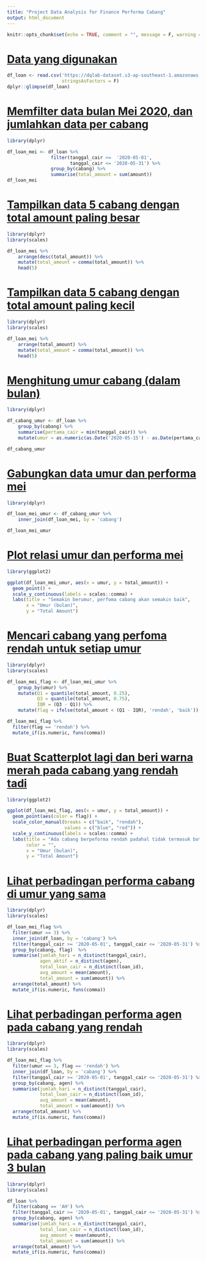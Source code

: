 ---
title: "Project Data Analysis for Finance Performa Cabang"
output: html_document
---

```{r setup, include=FALSE}
knitr::opts_chunk$set(echo = TRUE, comment = "", message = F, warning = F)
```

# [Data yang digunakan](https://academy.dqlab.id/main/projectcode/215/398/1993)

```{r}
df_loan <- read.csv('https://dqlab-dataset.s3-ap-southeast-1.amazonaws.com/loan_disbursement.csv', 
                    stringsAsFactors = F)
dplyr::glimpse(df_loan)
```

# [Memfilter data bulan Mei 2020, dan jumlahkan data per cabang](https://academy.dqlab.id/main/projectcode/215/399/1994)

```{r}
library(dplyr)

df_loan_mei <- df_loan %>% 
                filter(tanggal_cair >=  '2020-05-01', 
                       tanggal_cair <= '2020-05-31') %>% 
                group_by(cabang) %>% 
                summarise(total_amount = sum(amount)) 
df_loan_mei
```

# [Tampilkan data 5 cabang dengan total amount paling besar](https://academy.dqlab.id/main/projectcode/215/399/1995)

```{r}
library(dplyr)
library(scales)

df_loan_mei %>% 
	arrange(desc(total_amount)) %>% 
	mutate(total_amount = comma(total_amount)) %>% 
	head(5)
```

# [Tampilkan data 5 cabang dengan total amount paling kecil](https://academy.dqlab.id/main/projectcode/215/399/1996)

```{r}
library(dplyr)
library(scales)

df_loan_mei %>% 
	arrange(total_amount) %>% 
	mutate(total_amount = comma(total_amount)) %>% 
	head(5)
```

# [Menghitung umur cabang (dalam bulan)](https://academy.dqlab.id/main/projectcode/215/400/1998)

```{r}
library(dplyr)

df_cabang_umur <- df_loan %>% 
	group_by(cabang) %>%
	summarise(pertama_cair = min(tanggal_cair)) %>% 
	mutate(umur = as.numeric(as.Date('2020-05-15') - as.Date(pertama_cair)) %/% 30)

df_cabang_umur
```

# [Gabungkan data umur dan performa mei](https://academy.dqlab.id/main/projectcode/215/400/1999)

```{r}
library(dplyr) 

df_loan_mei_umur <- df_cabang_umur %>% 
	inner_join(df_loan_mei, by = 'cabang') 

df_loan_mei_umur
```

# [Plot relasi umur dan performa mei](https://academy.dqlab.id/main/projectcode/215/400/2000)

```{r}
library(ggplot2)

ggplot(df_loan_mei_umur, aes(x = umur, y = total_amount)) +
  geom_point() +
  scale_y_continuous(labels = scales::comma) +
  labs(title = "Semakin berumur, perfoma cabang akan semakin baik",
       x = "Umur (bulan)",
       y = "Total Amount")
```

# [Mencari cabang yang perfoma rendah untuk setiap umur](https://academy.dqlab.id/main/projectcode/215/401/2002)

```{r}
library(dplyr) 
library(scales) 

df_loan_mei_flag <- df_loan_mei_umur %>% 
	group_by(umur) %>% 
	mutate(Q1 = quantile(total_amount, 0.25),
		   Q3 = quantile(total_amount, 0.75), 
		   IQR = (Q3 - Q1)) %>% 
	mutate(flag = ifelse(total_amount < (Q1 - IQR), 'rendah', 'baik')) 

df_loan_mei_flag %>% 
  filter(flag == 'rendah') %>%
  mutate_if(is.numeric, funs(comma))
```

# [Buat Scatterplot lagi dan beri warna merah pada cabang yang rendah tadi](https://academy.dqlab.id/main/projectcode/215/401/2003)

```{r}
library(ggplot2)

ggplot(df_loan_mei_flag, aes(x = umur, y = total_amount)) +
  geom_point(aes(color = flag)) +
  scale_color_manual(breaks = c("baik", "rendah"),
                     values = c("blue", "red")) +
  scale_y_continuous(labels = scales::comma) +
  labs(title = "Ada cabang berpeforma rendah padahal tidak termasuk bottom 5 nasional",
       color = "",
       x = "Umur (bulan)",
       y = "Total Amount")
```

# [Lihat perbadingan performa cabang di umur yang sama](https://academy.dqlab.id/main/projectcode/215/402/2004)

```{r}
library(dplyr)
library(scales)

df_loan_mei_flag %>% 
  filter(umur == 3) %>% 
  inner_join(df_loan, by = 'cabang') %>% 
  filter(tanggal_cair >= '2020-05-01', tanggal_cair <= '2020-05-31') %>% 
  group_by(cabang, flag)  %>% 
  summarise(jumlah_hari = n_distinct(tanggal_cair),
            agen_aktif = n_distinct(agen),
            total_loan_cair = n_distinct(loan_id),
            avg_amount = mean(amount), 
            total_amount = sum(amount)) %>% 
  arrange(total_amount) %>% 
  mutate_if(is.numeric, funs(comma))
```

# [Lihat perbadingan performa agen pada cabang yang rendah](https://academy.dqlab.id/main/projectcode/215/402/2005)

```{r}
library(dplyr)
library(scales)

df_loan_mei_flag %>% 
  filter(umur == 3, flag == 'rendah') %>% 
  inner_join(df_loan, by = 'cabang') %>% 
  filter(tanggal_cair >= '2020-05-01', tanggal_cair <= '2020-05-31') %>% 
  group_by(cabang, agen) %>% 
  summarise(jumlah_hari = n_distinct(tanggal_cair),
            total_loan_cair = n_distinct(loan_id),
            avg_amount = mean(amount), 
            total_amount = sum(amount)) %>% 
  arrange(total_amount) %>% 
  mutate_if(is.numeric, funs(comma))
```

# [Lihat perbadingan performa agen pada cabang yang paling baik umur 3 bulan](https://academy.dqlab.id/main/projectcode/215/402/2007)

```{r}
library(dplyr)
library(scales)

df_loan %>% 
  filter(cabang == 'AH') %>% 
  filter(tanggal_cair >= '2020-05-01', tanggal_cair <= '2020-05-31') %>% 
  group_by(cabang, agen) %>% 
  summarise(jumlah_hari = n_distinct(tanggal_cair),
            total_loan_cair = n_distinct(loan_id),
            avg_amount = mean(amount), 
            total_amount = sum(amount)) %>% 
  arrange(total_amount) %>% 
  mutate_if(is.numeric, funs(comma))
```

